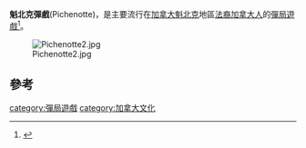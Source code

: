 '''魁北克彈戲'''(Pichenotte)，是主要流行在[[加拿大|加拿大]][[魁北克|魁北克]]地區[[法裔加拿大人|法裔加拿大人]]的[[彈局遊戲|彈局遊戲]]<ref>{{Cite web |url=http://www.fqjr.qc.ca/pichenottes.html |title=About Quebec Pichenotte Players Association  |access-date=2011-10-28 |archive-url=https://web.archive.org/web/20111107033417/http://www.fqjr.qc.ca/pichenottes.html |archive-date=2011-11-07 |dead-url=yes }}</ref>。

[[Image:Pichenotte2.jpg|thumb]]

==參考==
{{reflist}}


[[category:彈局遊戲|category:彈局遊戲]]
[[category:加拿大文化|category:加拿大文化]]